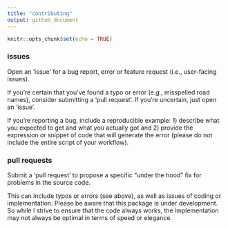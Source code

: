 ```yaml
---
title: "contributing"
output: github_document
---
```


```r
knitr::opts_chunk$set(echo = TRUE)
```

### issues

Open an 'issue' for a bug report, error or feature request (i.e., user-facing issues).

If you're certain that you've found a typo or error (e.g., misspelled road names), consider submitting a 'pull request'. If you're uncertain, just open an 'issue'.

If you're reporting a bug, include a reproducible example: 1) describe what you expected to get and what you actually got and 2) provide the expression or snippet of code that will generate the error (please do not include the entire script of your workflow).

### pull requests

Submit a 'pull request' to propose a specific "under the hood" fix for problems in the source code.

This can include typos or errors (see above), as well as issues of coding or implementation. Please be aware that this package is under development. So while I strive to ensure that the code always works, the implementation may not always be optimal in terms of speed or elegance.
